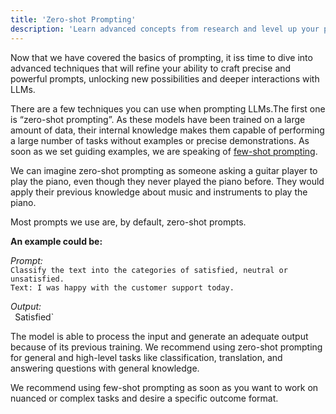 ```yaml
---
title: 'Zero-shot Prompting'
description: 'Learn advanced concepts from research and level up your prompt engineering.'
---
```


Now that we have covered the basics of prompting, it iss time to dive into advanced techniques that will refine your ability to craft precise and powerful prompts, unlocking new possibilities and deeper interactions with LLMs.

There are a few techniques you can use when prompting LLMs.The first one is “zero-shot prompting”. As these models have been trained on a large amount of data, their internal knowledge makes them capable of performing a large number of tasks without examples or precise demonstrations. As soon as we set guiding examples, we are speaking of [few-shot prompting](/prompting-guide/techniques/few-shot-prompting). 

We can imagine zero-shot prompting as someone asking a guitar player to play the piano, even though they never played the piano before. They would apply their previous knowledge about music and instruments to play the piano.

Most prompts we use are, by default, zero-shot prompts. 

**An example could be:**

_Prompt:_<br />`
Classify the text into the categories of satisfied, neutral or unsatisfied. `<br />
`Text: I was happy with the customer support today.`

_Output:_<br />`
`Satisfied`

The model is able to process the input and generate an adequate output because of its previous training. We recommend using zero-shot prompting for general and high-level tasks like classification, translation, and answering questions with general knowledge.

We recommend using few-shot prompting as soon as you want to work on nuanced or complex tasks and desire a specific outcome format.



